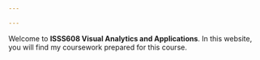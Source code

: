 ```yaml
---

---
```


Welcome to **ISSS608 Visual Analytics and Applications**. In this website, you will find my coursework prepared for this course.
